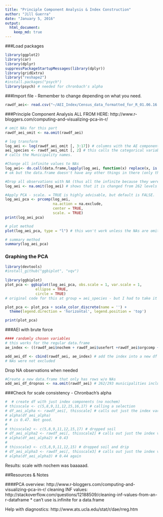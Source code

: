 ```yaml
---
title: "Principle Component Analysis & Index Construction"
author: "Jill Guerra"
date: "January 5, 2016"
output: 
  html_document:
    keep_md: true 
---
```

###Load packages 
```r
library(ggplot2)
library(car) 
library(dplyr)
suppressPackageStartupMessages(library(dplyr))
library(gridExtra)
library("reshape2")
#install.packages("psych")
library(psych) # needed for chronbach's alpha
```

###Import file - Remember to change depending on what you need. 
```r
rawdf_aei<- read.csv("~/AEI_Index/Census_data_formatted_for_R_01.06.16.csv", quote = '"', sep = ",", na.strings = c(".",""), strip.white = TRUE) # load full dataset
```

###Principle Component Analysis 
ALL FROM HERE: http://www.r-bloggers.com/computing-and-visualizing-pca-in-r/
```r

# omit NAs for this part 
rawdf_aei_omit <- na.omit(rawdf_aei)

# log transform 
log_aei <- log(rawdf_aei_omit [, 3:17]) # columns with the AE components going to be used in the index 
aei_species <- rawdf_aei_omit [, 2] # this calls the categorical variable 
# calls the Municipality names.

#Change all infinite values to NAs 
log_aei<- do.call(data.frame,lapply(log_aei, function(x) replace(x, is.infinite(x),NA))) # this changes all of them! 
# ok but the data.frame doesn't have any other things in there (only the components)

#Drop all observations with NA (thus all the infinite because they were previously changed to NA)
log_aei <- na.omit(log_aei) # shows that it is changed from 262 levels down to 139 levels. 

#Apply PCA - scale. = TRUE is highly advisable, but default is FALSE. 
log_aei_pca <- prcomp(log_aei, 
                      na.action = na.exclude, 
                      center = TRUE,               
                      scale. = TRUE) 
print(log_aei_pca)

# plot method
plot(log_aei_pca, type = "l") # this won't work unless the NAs are omitted a few lines up. 

# summary method
summary(log_aei_pca)

```

### Graphing the PCA 
```r
library(devtools)
#install_github("ggbiplot", "vqv") 
 
library(ggbiplot)
plot_pca <- ggbiplot(log_aei_pca, obs.scale = 1, var.scale = 1,
              ellipse = TRUE, 
              circle = TRUE)
# original code for this at group = aei_species - but I had to take it out because there were different number of observations. This is because I had to drop values in the log_aei df as prcomp would not work with NAs. 

plot_pca <- plot_pca + scale_color_discrete(name = '') + 
  theme(legend.direction = 'horizontal', legend.position = 'top')

print(plot_pca)
```

###AEI with brute force 
```r
#### randomly chosen variables 
# this works for the regular data.frame 
ae_index <- ((rawdf_aei$nochem + rawdf_aei$usefert +rawdf_aei$orgcomp + rawdf_aei$manure + rawdf_aei$croprot + rawdf_aei$covercrop + rawdf_aei$apm + rawdf_aei$lowtill + rawdf_aei$drip)/9) # create index! 

add_aei_df <- cbind(rawdf_aei, ae_index) # add the index into a new df 
# NAs were not excluded 

```

Drop NA observations when needed
```r
#Create a new data.frame that only has rows w/o NAs
add_aei_df_dropnas <- na.omit(rawdf_aei) # 262/293 municipalities included 

```


###Check for scale consistency - Chronbach's alpha
```r
#  # create df with just index components (no nochem)
# thisscale <- c(5,8,9,11,12,15,16,17) # calling a selection 
# df_aei_alpha <- rawdf_aei[, thisscale] # calls out just the index variables 
# alpha(df_aei_alpha)
# # is 0.47. Not good. 
# 
# thisscale2 <- c(5,8,9,11,12,15,17) # dropped soil 
# df_aei_alpha2 <- rawdf_aei[, thisscale2] # calls out just the index variables 
# alpha(df_aei_alpha2) # 0.43 
# 
# thisscale3 <- c(5,8,9,11,12,15) # dropped soil and drip
# df_aei_alpha3 <- rawdf_aei[, thisscale3] # calls out just the index variables 
# alpha(df_aei_alpha3) # 0.44 again 

```

Results: 
scale with nochem was baaaaad. 



##Resources & Notes 

####PCA 
overview: http://www.r-bloggers.com/computing-and-visualizing-pca-in-r/
cleaning INF values: http://stackoverflow.com/questions/12188509/cleaning-inf-values-from-an-r-dataframe
* can't use is.infinite for a data.frame 

Help with diagnostics: 
http://www.ats.ucla.edu/stat/r/dae/rreg.htm
